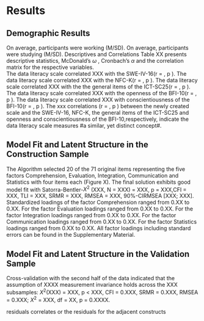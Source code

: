 # Results

## Demographic Results  

On average, participants were working (M/SD). On average, participants were studying (M/SD). Descriptives and Correlations 
Table XX 
presents descriptive statistics, McDonald’s $\omega$ ,
Cronbach’s $\alpha$ and the correlation matrix for the respective variables.  
The data literacy scale correlated XXX with the SWE-IV-16(r = , p ). The data literacy scale correlated XXX with the NFC-K(r = , p ). The data literacy scale correlated XXX with the the general items of the ICT-SC25(r = , p ). The data literacy scale correlated XXX with the openness of the BFI-10(r = , p ). The data literacy scale correlated XXX with conscientiousness of the BFI-10(r = , p ). The xxx correlations (r = , p ) between the newly created scale and the SWE-IV-16, NFC-K, the general items of the ICT-SC25 and openness and conscientiousness of the BFI-10,respectively, indicate the data literacy scale measures #a similar, yet distinct concept#.

## Model Fit and Latent Structure in the Construction Sample  

The Algorithm selected 20 of the 71 original items representing the five factors Comprehension, Evaluation, Integration, Communication and Statistics with four items each (Figure X). The final solution exhibits good model fit with Satorra-Bentler-$X^{2}$ (XXX, N = XXX) = XXX, p = XXX,CFI = XXX, TLI = XXX, SRMR = XXX, RMSEA = XXX, 90%-CIRMSEA [XXX; XXX]. 
Standardized loadings of the factor Comprehension ranged from 0.XX to 0.XX. For the factor Evaluation loadings ranged from 0.XX to 0.XX. For the factor Integration loadings ranged from 0.XX to 0.XX. For the factor Communication loadings ranged from 0.XX to 0.XX. For the factor Statistics loadings ranged from 0.XX to 0.XX.
All factor loadings including standard errors can be found in the Supplementary Material. 

## Model Fit and Latent Structure in the Validation Sample
Cross-validation with the second half of the data indicated that the assumption of XXXX measurement invariance holds across the XXX subsamples: $X^{2}$(XXX) = XXX, p < XXX, CFI = 0.XXX, SRMR = 0.XXX, RMSEA = 0.XXX; $X^{2}$ = XXX, df = XX, p = 0.XXXX. 

residuals
correlates or the residuals for the adjacent constructs

